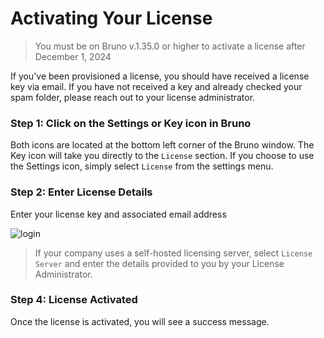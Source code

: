 # Activating Your License

> You must be on Bruno v.1.35.0 or higher to activate a license after December 1, 2024

If you've been provisioned a license, you should have received a license key via email. If you have not received a key and already checked your spam folder, please reach out to your license administrator.

### Step 1: Click on the Settings or Key icon in Bruno

Both icons are located at the bottom left corner of the Bruno window. The Key icon will take you directly to the `License` section. If you choose to use the Settings icon, simply select `License` from the settings menu. 

### Step 2: Enter License Details 

Enter your license key and associated email address

![login](/screenshots/license-management/activatelicense.webp)

> If your company uses a self-hosted licensing server, select `License Server` and enter the details provided to you by your License Administrator. 

### Step 4: License Activated

Once the license is activated, you will see a success message.
